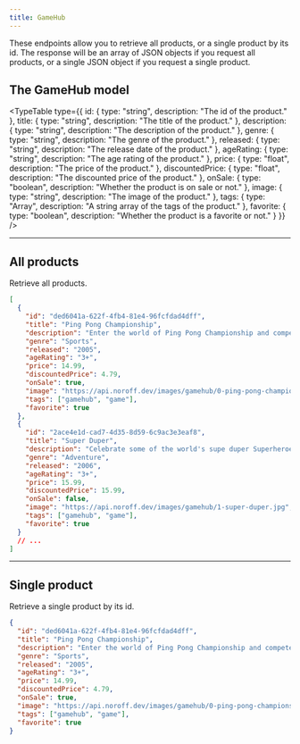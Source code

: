 ```yaml
---
title: GameHub
---
```



These endpoints allow you to retrieve all products, or a single product by its id. The response will be an array of JSON objects if you request all products, or a single JSON object if you request a single product.

## The GameHub model

<TypeTable
  type={{
    id: { type: "string", description: "The id of the product." },
    title: { type: "string", description: "The title of the product." },
    description: { type: "string", description: "The description of the product." },
    genre: { type: "string", description: "The genre of the product." },
    released: { type: "string", description: "The release date of the product." },
    ageRating: { type: "string", description: "The age rating of the product." },
    price: { type: "float", description: "The price of the product." },
    discountedPrice: { type: "float", description: "The discounted price of the product." },
    onSale: { type: "boolean", description: "Whether the product is on sale or not." },
    image: { type: "string", description: "The image of the product." },
    tags: { type: "Array<string>", description: "A string array of the tags of the product." },
    favorite: { type: "boolean", description: "Whether the product is a favorite or not." }
  }}
/>

<Hr />

## All products

<EndpointDetails path="/gamehub" />

Retrieve all products.

```json title="Response"
[
  {
    "id": "ded6041a-622f-4fb4-81e4-96fcfdad4dff",
    "title": "Ping Pong Championship",
    "description": "Enter the world of Ping Pong Championship and compete against the world's best to become the ultimate champion in this exciting game.",
    "genre": "Sports",
    "released": "2005",
    "ageRating": "3+",
    "price": 14.99,
    "discountedPrice": 4.79,
    "onSale": true,
    "image": "https://api.noroff.dev/images/gamehub/0-ping-pong-championship.jpg",
    "tags": ["gamehub", "game"],
    "favorite": true
  },
  {
    "id": "2ace4e1d-cad7-4d35-8d59-6c9ac3e3eaf8",
    "title": "Super Duper",
    "description": "Celebrate some of the world's supe duper Superheroes with augmented reality.",
    "genre": "Adventure",
    "released": "2006",
    "ageRating": "3+",
    "price": 15.99,
    "discountedPrice": 15.99,
    "onSale": false,
    "image": "https://api.noroff.dev/images/gamehub/1-super-duper.jpg",
    "tags": ["gamehub", "game"],
    "favorite": true
  }
  // ...
]
```

<Hr />

## Single product

<EndpointDetails path="/gamehub/<id>" />

Retrieve a single product by its id.

```json title="Response"
{
  "id": "ded6041a-622f-4fb4-81e4-96fcfdad4dff",
  "title": "Ping Pong Championship",
  "description": "Enter the world of Ping Pong Championship and compete against the world's best to become the ultimate champion in this exciting game.",
  "genre": "Sports",
  "released": "2005",
  "ageRating": "3+",
  "price": 14.99,
  "discountedPrice": 4.79,
  "onSale": true,
  "image": "https://api.noroff.dev/images/gamehub/0-ping-pong-championship.jpg",
  "tags": ["gamehub", "game"],
  "favorite": true
}
```
